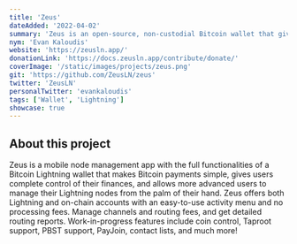 ```yaml
---
title: 'Zeus'
dateAdded: '2022-04-02'
summary: 'Zeus is an open-source, non-custodial Bitcoin wallet that gives you full control over how you make payments.'
nym: 'Evan Kaloudis'
website: 'https://zeusln.app/'
donationLink: 'https://docs.zeusln.app/contribute/donate/'
coverImage: '/static/images/projects/zeus.png'
git: 'https://github.com/ZeusLN/zeus'
twitter: 'ZeusLN'
personalTwitter: 'evankaloudis'
tags: ['Wallet', 'Lightning']
showcase: true
---
```


## About this project

Zeus is a mobile node management app with the full functionalities of a Bitcoin Lightning wallet that makes Bitcoin payments simple, gives users complete control of their finances, and allows more advanced users to manage their Lightning nodes from the palm of their hand. Zeus offers both Lightning and on-chain accounts with an easy-to-use activity menu and no processing fees. Manage channels and routing fees, and get detailed routing reports. Work-in-progress features include coin control, Taproot support, PBST support, PayJoin, contact lists, and much more!
